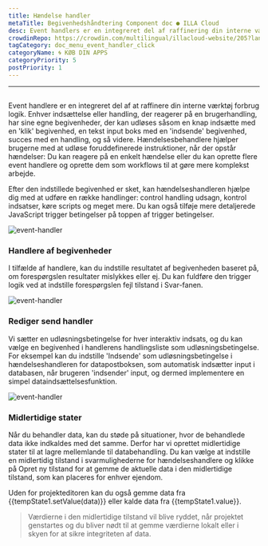 ```yaml
---
title: Hændelse handler
metaTitle: Begivenhedshåndtering Component doc ● ILLA Cloud
desc: Event handlers er en integreret del af raffinering din interne værktøj forbrug logik
crowdinRepo: https://crowdin.com/multilingual/illacloud-website/205?languages=da&filter=basic&value=0
tagCategory: doc_menu_event_handler_click
categoryName: 🌀 KØB DIN APPS
categoryPriority: 5
postPriority: 1
---
```


* * *

## <h2 hidden>Event handler</h2>

Event handlere er en integreret del af at raffinere din interne værktøj forbrug logik. Enhver indsættelse eller handling, der reagerer på en brugerhandling, har sine egne begivenheder, der kan udløses såsom en knap indsætte med en 'klik' begivenhed, en tekst input boks med en 'indsende' begivenhed, succes med en handling, og så videre. Hændelsesbehandlere hjælper brugerne med at udløse foruddefinerede instruktioner, når der opstår hændelser: Du kan reagere på en enkelt hændelse eller du kan oprette flere event handlere og oprette dem som workflows til at gøre mere komplekst arbejde.

Efter den indstillede begivenhed er sket, kan hændelseshandleren hjælpe dig med at udføre en række handlinger: control handling udsagn, kontrol indsatser, køre scripts og meget mere. Du kan også tilføje mere detaljerede JavaScript trigger betingelser på toppen af trigger betingelser.

<img alt="event-handler" src='https://cdn.illacloud.com/official-website/img/official-site/event-handler-01.png' />

### Handlere af begivenheder

I tilfælde af handlere, kan du indstille resultatet af begivenheden baseret på, om forespørgslen resultater mislykkes eller ej. Du kan fuldføre den trigger logik ved at indstille forespørgslen fejl tilstand i Svar-fanen.

<img alt="event-handler" src='https://cdn.illacloud.com/official-website/img/official-site/event-handler-02.png' />

### Rediger send handler

Vi sætter en udløsningsbetingelse for hver interaktiv indsats, og du kan vælge en begivenhed i handlerens handlingsliste som udløsningsbetingelse. For eksempel kan du indstille 'Indsende' som udløsningsbetingelse i hændelseshandleren for datapostboksen, som automatisk indsætter input i databasen, når brugeren 'indsender' input, og dermed implementere en simpel dataindsættelsesfunktion.

<img alt="event-handler" src='https://cdn.illacloud.com/official-website/img/official-site/event-handler-03.png' />

### Midlertidige stater

Når du behandler data, kan du støde på situationer, hvor de behandlede data ikke indkaldes med det samme. Derfor har vi oprettet midlertidige stater til at lagre mellemlande til databehandling. Du kan vælge at indstille en midlertidig tilstand i svarmulighederne for hændelseshandlere og klikke på Opret ny tilstand for at gemme de aktuelle data i den midlertidige tilstand, som kan placeres for enhver ejendom.

Uden for projekteditoren kan du også gemme data fra {{tempState1.setValue(data)}} eller kalde data fra {{tempState1.value}}.

> Værdierne i den midlertidige tilstand vil blive ryddet, når projektet genstartes og du bliver nødt til at gemme værdierne lokalt eller i skyen for at sikre integriteten af data.
